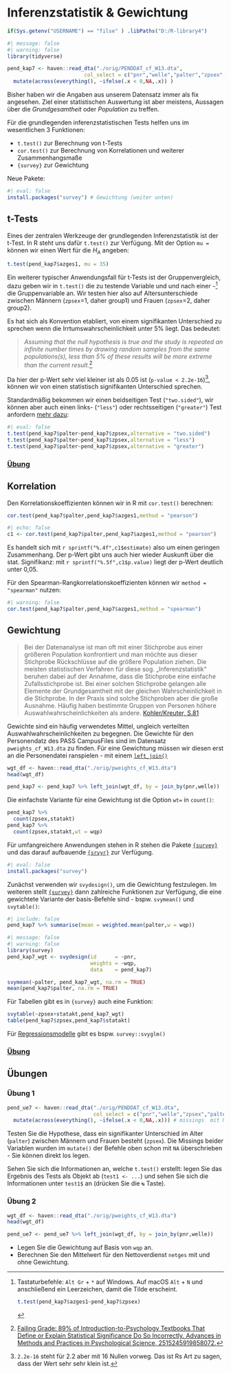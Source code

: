 # Inferenzstatistik & Gewichtung

```r
if(Sys.getenv("USERNAME") == "filse" ) .libPaths("D:/R-library4")
```


```r
#| message: false
#| warning: false
library(tidyverse)

pend_kap7 <- haven::read_dta("./orig/PENDDAT_cf_W13.dta",
                         col_select = c("pnr","welle","palter","zpsex","azges1","statakt")) %>% 
  mutate(across(everything(), ~ifelse(.x < 0,NA,.x)) )
```


Bisher haben wir die Angaben aus unserem Datensatz immer als fix angesehen. 
Ziel einer statistischen Auswertung ist aber meistens, Aussagen über die *Grundgesamtheit* oder *Population* zu treffen. 

Für die grundlegenden inferenzstatistischen Tests helfen uns im wesentlichen 3 Funktionen:

+ `t.test()` zur Berechnung von t-Tests
+ `cor.test()` zur Berechnung von Korrelationen und weiterer Zusammenhangsmaße
+ `{survey}` zur Gewichtung

Neue Pakete:
```r
#| eval: false
install.packages("survey") # Gewichtung (weiter unten)
```

## t-Tests

Eines der zentralen Werkzeuge der grundlegenden Inferenzstatistik ist der t-Test.
In R steht uns dafür `t.test()` zur Verfügung.
Mit der Option `mu =` können wir einen Wert für die $H_{A}$ angeben:
```r
t.test(pend_kap7$azges1, mu = 35)  
```

Ein weiterer typischer Anwendungsfall für t-Tests ist der Gruppenvergleich, dazu geben wir in `t.test()` die zu testende Variable und und nach einer `~`[^tilde2] die Gruppenvariable an. 
Wir testen hier also auf Altersunterschiede zwischen Männern (`zpsex`=1, daher group1) und Frauen (`zpsex`=2, daher group2).

[^tilde2]: Tastaturbefehle: `Alt Gr` + `*` auf Windows. Auf macOS `Alt` + `N` und anschließend ein Leerzeichen, damit die Tilde erscheint.
```r
t.test(pend_kap7$azges1~pend_kap7$zpsex)
```

Es hat sich als Konvention etabliert, von einem signifikanten Unterschied zu sprechen wenn die Irrtumswahrscheinlichkeit unter 5% liegt. Das bedeutet:

> *Assuming that the null hypothesis is true and the study is repeated an infinite number times by drawing random samples from the same populations(s), less than 5% of these results will be more extreme than the current result.*[^1]

[^1]: [Failing Grade: 89% of Introduction-to-Psychology Textbooks That Define or Explain Statistical Significance Do So Incorrectly. Advances in Methods and Practices in Psychological Science, 2515245919858072.](https://doi.org/10.1177/2515245919858072)

Da hier der p-Wert sehr viel kleiner ist als 0.05 ist (`p-value < 2.2e-16`)[^ehoch], können wir von einen statistisch signifikanten Unterschied sprechen.  

[^ehoch]: `2.2e-16` steht für 2.2 aber mit 16 Nullen vorweg. Das ist Rs Art zu sagen, dass der Wert sehr sehr klein ist.

Standardmäßig bekommen wir einen beidseitigen Test (`"two.sided"`), wir können aber auch einen links- (`"less"`) oder rechtsseitigen (`"greater"`) Test anfordern [mehr dazu](#hypt):
```r
#| eval: false
t.test(pend_kap7$palter~pend_kap7$zpsex,alternative = "two.sided")
t.test(pend_kap7$palter~pend_kap7$zpsex,alternative = "less")
t.test(pend_kap7$palter~pend_kap7$zpsex,alternative = "greater")
```

<!-- https://github.com/gergness/srvyr/ -->
<!-- https://federicovegetti.github.io/teaching/heidelberg_2018/lab/sst_lab_day2.html -->
<!-- http://people.ku.edu/~chkim/soc910/note/Soc910_Note_04_Weight.pdf -->


### [Übung](#ttestue)

## Korrelation {#pearson}

Den Korrelationskoeffizienten können wir in R mit `cor.test()` berechnen:

```r
cor.test(pend_kap7$palter,pend_kap7$azges1,method = "pearson")
```
```r
#| echo: false
c1 <- cor.test(pend_kap7$palter,pend_kap7$azges1,method = "pearson")
```

Es handelt sich mit `r sprintf("%.4f",c1$estimate)` also um einen geringen Zusammenhang. Der p-Wert gibt uns auch hier wieder Auskunft über die stat. Signifikanz: mit `r sprintf("%.5f",c1$p.value)` liegt der p-Wert deutlich unter 0,05.

Für den Spearman-Rangkorrelationskoeffizienten können wir `method = "spearman"` nutzen:
```r
#| warning: false 
cor.test(pend_kap7$palter,pend_kap7$azges1,method = "spearman")
```

## Gewichtung 


> Bei der Datenanalyse ist man oft mit einer Stichprobe aus einer größeren Population konfrontiert und man möchte aus dieser Stichprobe Rückschlüsse auf die größere Population ziehen. Die meisten statistischen Verfahren für diese sog. „Inferenzstatistik“ beruhen dabei auf der Annahme, dass die Stichprobe eine einfache Zufallsstichprobe ist. Bei einer solchen Stichprobe gelangen alle Elemente der Grundgesamtheit mit der gleichen Wahrscheinlichkeit in die Stichprobe. In der Praxis sind solche Stichproben aber die große Ausnahme. Häufig haben bestimmte Gruppen von Personen höhere Auswahlwahrscheinlichkeiten als andere. [Kohler/Kreuter, S.81](https://doi.org/10.1515/9783110469509)

Gewichte sind ein häufig verwendetes Mittel, ungleich verteilten Auswahlwahrscheinlichkeiten zu begegnen. 
Die Gewichte für den Personendatz des PASS CampusFiles sind im Datensatz `pweights_cf_W13.dta` zu finden. Für eine Gewichtung müssen wir diesen erst an die Personendatei ranspielen - mit einem [`left_join()`](#wrang3#join)
```r
wgt_df <- haven::read_dta("./orig/pweights_cf_W13.dta")
head(wgt_df)

pend_kap7 <- pend_kap7 %>% left_join(wgt_df, by = join_by(pnr,welle))
```


Die einfachste Variante für eine Gewichtung ist die Option  `wt=` in `count()`:
```r
pend_kap7 %>% 
  count(zpsex,statakt)
pend_kap7 %>% 
  count(zpsex,statakt,wt = wqp)
```

Für umfangreichere Anwendungen stehen in R stehen die Pakete [`{survey}`](https://stylizeddata.com/how-to-use-survey-weights-in-r/) und das darauf aufbauende [`{srvyr}`](https://cran.r-project.org/web/packages/srvyr/vignettes/srvyr-vs-survey.html) zur Verfügung.
```r
#| eval: false
install.packages("survey")
```


Zunächst verwenden wir `svydesign()`, um die Gewichtung festzulegen. 
Im weiteren stellt [`{survey}`](https://stylizeddata.com/how-to-use-survey-weights-in-r/) dann zahlreiche Funktionen zur Verfügung, die eine gewichtete Variante der basis-Befehle sind - bspw. `svymean()` und `svytable()`:
```r
#| include: false
pend_kap7 %>% summarise(mean = weighted.mean(palter,w = wqp))
```

```r
#| message: false
#| warning: false
library(survey)
pend_kap7_wgt <- svydesign(id      = ~pnr,
                           weights = ~wqp,
                           data    = pend_kap7)

svymean(~palter, pend_kap7_wgt, na.rm = TRUE)
mean(pend_kap7$palter, na.rm = TRUE)
```
Für Tabellen gibt es in `{survey}` auch eine Funktion: 
```r
svytable(~zpsex+statakt,pend_kap7_wgt)
table(pend_kap7$zpsex,pend_kap7$statakt)
```


Für [Regressionsmodelle](#reg) gibt es bspw. `survey::svyglm()`

<!-- Lektüre: [Kiesl, H. (2014). Gewichtung. In N. Baur & J. Blasius (Eds.), Handbuch Methoden der empirischen Sozialforschung (pp. 349–356). Springer Fachmedien Wiesbaden.](https://doi.org/10.1007/978-3-531-18939-0_24) -->

### [Übung](#weight)

## Übungen

### Übung 1 {#ttestue}

```r
pend_ue7 <- haven::read_dta("./orig/PENDDAT_cf_W13.dta",
                            col_select = c("pnr","welle","zpsex","palter","netges")) %>% 
  mutate(across(everything(), ~ifelse(.x < 0,NA,.x))) # missings  mit NA überschreiben
```

Testen Sie die Hypothese, dass ein signifikanter Unterschied im Alter (`palter`) zwischen Männern und Frauen besteht (`zpsex`). Die Missings beider Variablen wurden im `mutate()` der Befehle oben schon mit `NA` überschrieben - Sie können direkt los legen.

Sehen Sie sich die Informationen an, welche `t.test()` erstellt: legen Sie das Ergebnis des Tests als Objekt ab (`test1 <- ...`) und sehen Sie sich die Informationen unter `test1$` an (drücken Sie die `↹` Taste).


### Übung 2 {#weight}

```r
wgt_df <- haven::read_dta("./orig/pweights_cf_W13.dta")
head(wgt_df)

pend_ue7 <- pend_ue7 %>% left_join(wgt_df, by = join_by(pnr,welle))
```

+ Legen Sie die Gewichtung auf Basis von `wqp` an.
+ Berechnen Sie den Mittelwert für den Nettoverdienst `netges` mit und ohne Gewichtung.
